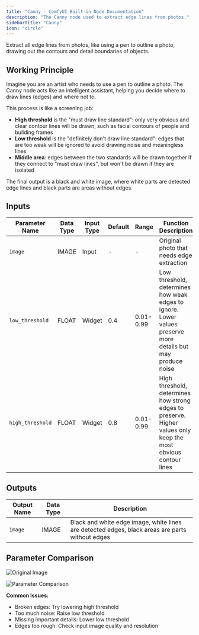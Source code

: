 ```yaml
---
title: "Canny - ComfyUI Built-in Node Documentation"
description: "The Canny node used to extract edge lines from photos."
sidebarTitle: "Canny"
icon: "circle"
---
```


Extract all edge lines from photos, like using a pen to outline a photo, drawing out the contours and detail boundaries of objects.

## Working Principle

Imagine you are an artist who needs to use a pen to outline a photo. The Canny node acts like an intelligent assistant, helping you decide where to draw lines (edges) and where not to.

This process is like a screening job:

- **High threshold** is the "must draw line standard": only very obvious and clear contour lines will be drawn, such as facial contours of people and building frames
- **Low threshold** is the "definitely don't draw line standard": edges that are too weak will be ignored to avoid drawing noise and meaningless lines
- **Middle area**: edges between the two standards will be drawn together if they connect to "must draw lines", but won't be drawn if they are isolated

The final output is a black and white image, where white parts are detected edge lines and black parts are areas without edges.

## Inputs

| Parameter Name   | Data Type | Input Type | Default | Range     | Function Description |
|------------------|-----------|------------|---------|-----------|----------------------|
| `image`          | IMAGE     | Input      | -       | -         | Original photo that needs edge extraction |
| `low_threshold`  | FLOAT     | Widget     | 0.4     | 0.01-0.99 | Low threshold, determines how weak edges to ignore. Lower values preserve more details but may produce noise |
| `high_threshold` | FLOAT     | Widget     | 0.8     | 0.01-0.99 | High threshold, determines how strong edges to preserve. Higher values only keep the most obvious contour lines |

## Outputs

| Output Name | Data Type | Description |
|-------------|-----------|-------------|
| `image`     | IMAGE     | Black and white edge image, white lines are detected edges, black areas are parts without edges |

## Parameter Comparison

![Original Image](/images/built-in-nodes/canny/input.webp)

![Parameter Comparison](/images/built-in-nodes/canny/compare.webp)

**Common Issues:**

- Broken edges: Try lowering high threshold
- Too much noise: Raise low threshold
- Missing important details: Lower low threshold
- Edges too rough: Check input image quality and resolution
